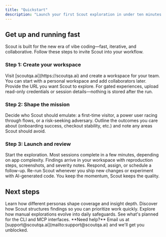```yaml
---
title: "Quickstart"
description: "Launch your first Scout exploration in under ten minutes."
---
```


## Get up and running fast

Scout is built for the new era of vibe coding—fast, iterative, and collaborative. Follow these steps to invite Scout into your workflow.

### Step 1: Create your workspace

<AccordionGroup>
  <Accordion icon="user-plus" title="Sign up or log in">
    Visit [scoutqa.ai](https://scoutqa.ai) and create a workspace for your team. You can start with a personal workspace and add collaborators later.
  </Accordion>
  <Accordion icon="key" title="Share access details securely">
    Provide the URL you want Scout to explore. For gated experiences, upload read-only credentials or session details—nothing is stored after the run.
  </Accordion>
</AccordionGroup>

### Step 2: Shape the mission

<AccordionGroup>
  <Accordion icon="users" title="Pick a persona">
    Decide who Scout should emulate: a first-time visitor, a power user racing through flows, or a risk-seeking adversary.
  </Accordion>
  <Accordion icon="bullseye" title="Set goals and guardrails">
    Outline the outcomes you care about (onboarding success, checkout stability, etc.) and note any areas Scout should avoid.
  </Accordion>
</AccordionGroup>

### Step 3: Launch and review

<Steps>
  <Step title="Send the Scout">
    Start the exploration. Most sessions complete in a few minutes, depending on app complexity.
  </Step>
  <Step title="Read the field report">
    Findings arrive in your workspace with reproduction steps, screenshots, and severity notes. Respond, assign, or schedule a follow-up.
  </Step>
  <Step title="Iterate confidently">
    Re-run Scout whenever you ship new changes or experiment with AI-generated code. You keep the momentum, Scout keeps the quality.
  </Step>
</Steps>

## Next steps

<CardGroup cols={2}>
  <Card title="Tune personas" icon="user-gear" href="/essentials/navigation">
    Learn how different personas shape coverage and insight depth.
  </Card>
  <Card title="Interpret reports" icon="clipboard" href="/essentials/markdown">
    Discover how Scout structures findings so you can prioritize work quickly.
  </Card>
  <Card title="Automation roadmap" icon="compass" href="/essentials/images">
    Explore how manual explorations evolve into daily safeguards.
  </Card>
  <Card title="Coming-soon tooling" icon="terminal" href="/tooling/cli">
    See what's planned for the CLI and MCP interfaces.
  </Card>
</CardGroup>

<Note>
  **Need help?** Email us at [support@scoutqa.ai](mailto:support@scoutqa.ai) and we'll get you unblocked.
</Note>
